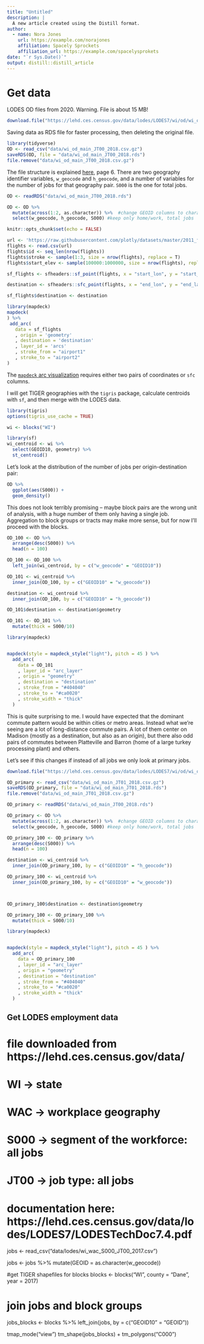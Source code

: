 ```yaml
---
title: "Untitled"
description: |
  A new article created using the Distill format.
author:
  - name: Nora Jones 
    url: https://example.com/norajones
    affiliation: Spacely Sprockets
    affiliation_url: https://example.com/spacelysprokets
date: "`r Sys.Date()`"
output: distill::distill_article
---
```


# Get data

LODES OD files from 2020. Warning. File is about 15 MB!

```r
download.file("https://lehd.ces.census.gov/data/lodes/LODES7/wi/od/wi_od_main_JT00_2018.csv.gz", "data/wi_od_main_JT00_2018.csv.gz")
```

Saving data as RDS file for faster processing, then deleting the original file.
```r
library(tidyverse)
OD <- read_csv("data/wi_od_main_JT00_2018.csv.gz")
saveRDS(OD, file = "data/wi_od_main_JT00_2018.rds")
file.remove("data/wi_od_main_JT00_2018.csv.gz")
```

The file structure is explained [here](https://lehd.ces.census.gov/data/lodes/LODES7/LODESTechDoc7.5.pdf), page 6. There are two geography identifier variables, `w_geocode` and `h_geocode`, and a number of variables for the number of jobs for that geography pair. `S000` is the one for total jobs.

```r
OD <- readRDS("data/wi_od_main_JT00_2018.rds")

OD <- OD %>% 
  mutate(across(1:2, as.character)) %>%  #change GEOID columns to character to be safe
  select(w_geocode, h_geocode, S000) #keep only home/work, total jobs
```


```r
knitr::opts_chunk$set(echo = FALSE)
```


```r
url <- 'https://raw.githubusercontent.com/plotly/datasets/master/2011_february_aa_flight_paths.csv'
flights <- read.csv(url)
flights$id <- seq_len(nrow(flights))
flights$stroke <- sample(1:3, size = nrow(flights), replace = T)
flights$start_elev <- sample(100000:1000000, size = nrow(flights), replace = TRUE )

sf_flights <- sfheaders::sf_point(flights, x = "start_lon", y = "start_lat", z = "start_elev", keep = TRUE)

destination <- sfheaders::sfc_point(flights, x = "end_lon", y = "end_lat", z = "start_elev")

sf_flights$destination <- destination

library(mapdeck)
mapdeck(
) %>%
 add_arc(
   data = sf_flights
   , origin = 'geometry'
   , destination = 'destination'
   , layer_id = 'arcs'
   , stroke_from = "airport1"
   , stroke_to = "airport2"
)
```


The [`mapdeck` arc visualization](https://symbolixau.github.io/mapdeck/articles/layers.html) requires either two pairs of coordinates or `sfc` columns. 

I will get TIGER geographies with the `tigris` package, calculate centroids with `sf`, and then merge with the LODES data.

```r
library(tigris)
options(tigris_use_cache = TRUE)

wi <- blocks("WI")
```


```r
library(sf)
wi_centroid <- wi %>% 
  select(GEOID10, geometry) %>% 
  st_centroid()
```

Let's look at the distribution of the number of jobs per origin-destination pair:

```r
OD %>% 
  ggplot(aes(S000)) +
  geom_density()
```
This does not look terribly promising -- maybe block pairs are the wrong unit of analysis, with a huge number of them only having a single job. Aggregation to block groups or tracts may make more sense, but for now I'll proceed with the blocks.

```r
OD_100 <- OD %>% 
  arrange(desc(S000)) %>% 
  head(n = 100)
```

```r
OD_100 <- OD_100 %>% 
  left_join(wi_centroid, by = c("w_geocode" = "GEOID10"))

OD_101 <- wi_centroid %>% 
  inner_join(OD_100, by = c("GEOID10" = "w_geocode"))

destination <- wi_centroid %>% 
  inner_join(OD_100, by = c("GEOID10" = "h_geocode"))

OD_101$destination <- destination$geometry

OD_101 <- OD_101 %>% 
  mutate(thick = S000/10)
```


```r
library(mapdeck)


mapdeck(style = mapdeck_style("light"), pitch = 45 ) %>%
  add_arc(
    data = OD_101
    , layer_id = "arc_layer"
    , origin = "geometry"
    , destination = "destination"
    , stroke_from = "#404040"
    , stroke_to = "#ca0020"
    , stroke_width = "thick"
  )
```


This is quite surprising to me. I would have expected that the dominant commute pattern would be within cities or metro areas. Instead what we're seeing are a lot of long-distance commute pairs. A lot of them center on Madison (mostly as a destination, but also as an origin), but there also odd pairs of commutes between Platteville and Barron (home of a large turkey processing plant) and others.

Let's see if this changes if instead of all jobs we only look at primary jobs.

```r
download.file("https://lehd.ces.census.gov/data/lodes/LODES7/wi/od/wi_od_main_JT00_2018.csv.gz", "data/wi_od_main_JT01_2018.csv.gz")
```

```r
OD_primary <- read_csv("data/wi_od_main_JT01_2018.csv.gz")
saveRDS(OD_primary, file = "data/wi_od_main_JT01_2018.rds")
file.remove("data/wi_od_main_JT01_2018.csv.gz")
```
```r
OD_primary <- readRDS("data/wi_od_main_JT00_2018.rds")

OD_primary <- OD %>% 
  mutate(across(1:2, as.character)) %>%  #change GEOID columns to character to be safe
  select(w_geocode, h_geocode, S000) #keep only home/work, total jobs
```


```r
OD_primary_100 <- OD_primary %>% 
  arrange(desc(S000)) %>% 
  head(n = 100)

destination <- wi_centroid %>% 
  inner_join(OD_primary_100, by = c("GEOID10" = "h_geocode"))

OD_primary_100 <- wi_centroid %>% 
  inner_join(OD_primary_100, by = c("GEOID10" = "w_geocode"))



OD_primary_100$destination <- destination$geometry

OD_primary_100 <- OD_primary_100 %>% 
  mutate(thick = S000/10)

```

```r
library(mapdeck)


mapdeck(style = mapdeck_style("light"), pitch = 45 ) %>%
  add_arc(
    data = OD_primary_100
    , layer_id = "arc_layer"
    , origin = "geometry"
    , destination = "destination"
    , stroke_from = "#404040"
    , stroke_to = "#ca0020"
    , stroke_width = "thick"
  )
```

## Get LODES employment data
# file downloaded from https://lehd.ces.census.gov/data/
# WI -> state
# WAC -> workplace geography
# S000 -> segment of the workforce: all jobs
# JT00 -> job type: all jobs
# documentation here: https://lehd.ces.census.gov/data/lodes/LODES7/LODESTechDoc7.4.pdf
jobs <- read_csv("data/lodes/wi_wac_S000_JT00_2017.csv")

jobs <- jobs %>% 
  mutate(GEOID = as.character(w_geocode))

#get TIGER shapefiles for blocks
blocks <- blocks("WI", county = "Dane", year = 2017)
  

# join jobs and block groups
jobs_blocks <- blocks %>% 
  left_join(jobs, by = c("GEOID10" = "GEOID"))

tmap_mode("view")
tm_shape(jobs_blocks) +
  tm_polygons("C000")



